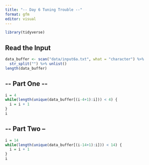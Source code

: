 ```yaml
---
title: "-- Day 6 Tuning Trouble --"
format: gfm
editor: visual
---
```


```r
library(tidyverse)
```

## Read the Input

```r
data_buffer <- scan("data/input6a.txt", what = "character") %>%
  str_split("") %>% unlist()
length(data_buffer)
```

## \-- Part One \--

```r
i = 4
while(length(unique(data_buffer[(i-4+1):i])) < 4) {
  i = i + 1
}
i
```

## \-- Part Two --

```r
i = 14
while(length(unique(data_buffer[(i-14+1):i])) < 14) {
  i = i + 1
}
i
```

```python

```
